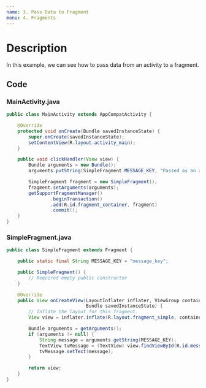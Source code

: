 ```yaml
---
name: 3. Pass Data to Fragment
menu: 4. Fragments
---
```


# Description

In this example, we can see how to pass data from an activity to a fragment.

## Code

### MainActivity.java

```java
public class MainActivity extends AppCompatActivity {

    @Override
    protected void onCreate(Bundle savedInstanceState) {
        super.onCreate(savedInstanceState);
        setContentView(R.layout.activity_main);
    }

    public void clickHandler(View view) {
        Bundle arguments = new Bundle();
        arguments.putString(SimpleFragment.MESSAGE_KEY, "Passed as an argument");

        SimpleFragment fragment = new SimpleFragment();
        fragment.setArguments(arguments);
        getSupportFragmentManager()
                .beginTransaction()
                .add(R.id.fragment_container, fragment)
                .commit();
    }
}
```

### SimpleFragment.java

```java
public class SimpleFragment extends Fragment {

    public static final String MESSAGE_KEY = "message_key";

    public SimpleFragment() {
        // Required empty public constructor
    }

    @Override
    public View onCreateView(LayoutInflater inflater, ViewGroup container,
                             Bundle savedInstanceState) {
        // Inflate the layout for this fragment.
        View view = inflater.inflate(R.layout.fragment_simple, container, false);

        Bundle arguments = getArguments();
        if (arguments != null) {
            String message = arguments.getString(MESSAGE_KEY);
            TextView tvMessage = (TextView) view.findViewById(R.id.message);
            tvMessage.setText(message);
        }

        return view;
    }
}
```
